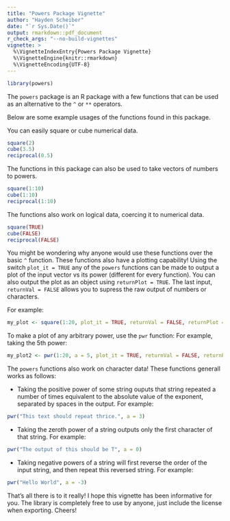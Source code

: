 ```yaml
---
title: "Powers Package Vignette"
author: "Hayden Scheiber"
date: "`r Sys.Date()`"
output: rmarkdown::pdf_document
r_check_args: "--no-build-vignettes"
vignette: >
  %\VignetteIndexEntry{Powers Package Vignette}
  %\VignetteEngine{knitr::rmarkdown}
  %\VignetteEncoding{UTF-8}
---
```


```r
library(powers)
```

The `powers` package is an R package with a few functions that can be used as an alternative to the `^` or `**` operators.

Below are some example usages of the functions found in this package.

You can easily square or cube numerical data.
```r
square(2)
cube(3.5)
reciprocal(0.5)
```

The functions in this package can also be used to take vectors of numbers to powers.
```r
square(1:10)
cube(1:10)
reciprocal(1:10)
```

The functions also work on logical data, coercing it to numerical data.
```r
square(TRUE)
cube(FALSE)
reciprocal(FALSE)
```

You might be wondering why anyone would use these functions over the basic `^` function. These functions also have a plotting capability!
Using the switch `plot_it = TRUE` any of the `powers` functions can be made to output a plot of the input vector vs its power (different for every function).
You can also output the plot as an object using `returnPlot = TRUE`. The last input, `returnVal = FALSE` allows you to supress the raw output of numbers or characters.

For example:
```r
my_plot <- square(1:20, plot_it = TRUE, returnVal = FALSE, returnPlot = TRUE)
```


To make a plot of any arbitrary power, use the `pwr` function:
For example, taking the 5th power:
```r
my_plot2 <- pwr(1:20, a = 5, plot_it = TRUE, returnVal = FALSE, returnPlot = TRUE)
```

The `powers` functions also work on character data! These functions generall works as follows:

- Taking the positive power of some string ouputs that string repeated a number of times equivalent to the absolute value of the exponent, separated by spaces in the output. For example:
```r
pwr("This text should repeat thrice.", a = 3)
```

- Taking the zeroth power of a string outputs only the first character of that string. For example:
```r
pwr("The output of this should be T", a = 0)
```

- Taking negative powers of a string will first reverse the order of the input string, and then repeat this reversed string. For example:
```r
pwr("Hello World", a = -3)
```

That's all there is to it really! I hope this vignette has been informative for you. The library is completely free to use by anyone, just include the license when exporting. Cheers!
